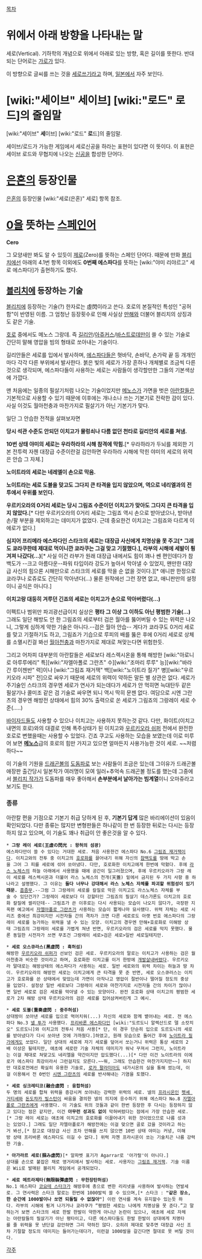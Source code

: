 [[목차]]
= 위에서 아래 방향을 나타내는 말 =
세로(Vertical). 기하학의 개념으로 위에서 아래로 있는 방향, 혹은 길이를 뜻한다. 반대되는 단어로는 [[가로]]가 있다. 

이 방향으로 글씨를 쓰는 것을 [[세로쓰기]]라고 하며, [[일본]]에서 자주 보인다.

= [wiki:"세이브" '''세'''이브] [wiki:"로드" '''로'''드]의 줄임말 =

[wiki:"세이브" '''세'''이브] [wiki:"로드" '''로'''드]의 줄임말.

세이브/로드가 가능한 게임에서 세로신공을 하라는 표현이 있다면 이 뜻이다. 이 표현은 세이브 로드와 무협지에 나오는 [[신공]]을 합성한 단어다.

= [[은혼]]의 등장인물 =
[[은혼]]의 등장인물 [wiki:"세로(은혼)" 세로] 항목 참조.

= [[0]]을 뜻하는 [[스페인어]] =
'''Cero'''

그 모양새만 봐도 알 수 있듯이 [[제로]](Zero)를 뜻하는 스페인 단어다.
때문에 만화 [[블리치]]에선 아래의 4.1번 항목 이외에도 '''0번째 에스파다'''를 뜻하는 [wiki:"야미 리야르고" 세로 에스파다]가 출현하기도 했다.

== [[블리치]]에 등장하는 기술 ==
[[블리치]]에 등장하는 기술(?) 한자로는 虛閃이라고 쓴다. 호로의 본질적인 특성인 "공허함"이 반영된 이름. 그 엄청난 등장횟수로 인해 사실상 [[만해]]와 더불어 블리치의 상징과도 같은 기술.

[[호로]] 중에서도 메노스 그랑데. 즉 [[길리안]]/[[아쥬커스]]/[[바스트로데]]만이 쓸 수 있는 기술로 간단히 말해 영압을 빔의 형태로 쏘아내는 기술이다.

길리안들은 세로를 입에서 발사하며, [[에스파다]]들은 혓바닥, 손바닥, 손가락 끝 등 개개인마다 각각 다른 부위에서 발사한다. 붉은 빛의 세로가 가장 흔하나 개체별로 조금씩 다른 것으로 생각되며, 에스파다들이 사용하는 세로는 사람들이 생각할만한 그들의 기본색상에 가깝다.

맨 처음에는 일종의 필살기처럼 나오는 기술이었지만 [[메노스]]가 가면을 벗은 [[아란칼]]들은 기본적으로 사용할 수 있기 때문에 이후에는 개나소나 쓰는 기본기로 전락한 감이 있다. 사실 이것도 월아천충과 마찬가지로 필살기가 아닌 기본기가 맞다. 

일단 그 안습한 전적을 살펴보자면

'''당시 석관 수준도 안되던 이치고가 물렁쇠나 다름 없던 천타로 길리안의 세로를 쳐냄.'''

'''10번 상태 야미의 세로는 우라하라의 시해 참격에 막힘.'''[* 우라하라가 두뇌를 제외한 기본 전투력 자첸 대장급 수준이란걸 김안하면 우라하라 시해에 막힌 야미의 세로의 위력은 안습 그 자체.]

'''노이트라의 세로는 네레엘이 손으로 막음.'''

'''노이트라는 세로 도블을 맞고도 그다지 큰 타격을 입지 않았으며, 역으로 네리엘과의 전투에서 우위를 보인다.'''

'''우르키오라의 0거리 세로는 당시 그림죠 수준이던 이치고가 맞아도 그다지 큰 타격을 입지 않았다.'''[* 다만 우르키오라의 0거리 세로는 그림죠 역시 손으로 받아냈으나, 받아낸 손/팔 부분을 제외하고는 데미지가 없었다. 근데 중요한건 이치고는 그림죠와 다르게 이에로가 없다.]

'''심지어 프리메라 에스파다인 스타크의 세로는 대장급 사신에게 치명상을 못 주고[* 그래도 쿄라쿠한테 제대로 먹이니깐 쿄라쿠는 그걸 맞고 기절했다.], 라부의 시해에 세발이 튕겨져 나갔다(...)'''[* 사실 이건 라부가 원래 대장급 내에서도 힘이 꽤나 쎈 편인데다가 참백도가 --크고 아름다운--파워 타입이라 강도가 높아서 막아낼 수 있었지, 왠만한 대장급 사신의 힘으론 시해만으로 스타크의 세로를 막을 순 없을 것이다.][* 애니판 한정으로 쿄라쿠나 로쥬로도 간단히 막아낸다(...) 물론 원작에선 그런 장면 없고, 애니판만의 설정이니 공식은 아니다.]

'''이치고랑 대등히 겨루던 긴죠의 세로는 이치고가 손으로 막아버렸다(...)'''

이펙트나 범위만 파괴광선급이지 실상은 '''평타 그 이상 그 이하도 아닌 평범한 기술(...)''' 그래도 일단 해방도 안 한 그림죠의 세로부터 검은 월아를 뚫어버릴 수 있는 위력은 나오니, 그렇게 심하게 약한 기술은 아니다.--검은 월아 안습-- 게다가 쿄라쿠도 0거리 세로를 맞고 기절하기도 하고, 그림죠가 기습으로 루피의 배를 뚫은 후에 0거리 세로로 상체를 소멸시킨걸 봐선 [[월아천충]]과 마찬가지로 제대로 쳐맞는다면 위험한듯.

그리고 어차피 대부분의 아란칼들은 세로보다 레스렉시온을 통해 해방한 [wiki:"아로니로 아루루에리" 특][wiki:"자엘아폴로 그란츠" 수][wiki:"조마리 루루" 능][wiki:"바라간 루이젠반" 력]이나 [wiki:"그림죠 재거잭" 백][wiki:"노이트라 질가" 병][wiki:"우르키오라 시파" 전]으로 싸우기 때문에 세로의 위력이 약하든 말든 별 상관은 없다. 세로가 주기술인 스타크의 경우엔 세로가 연사가 되는데다가 세로가 안 먹히면 늑대탄두 같은 필살기나 콜미조 같은 검 기술로 싸우면 되니 역시 딱히 문젠 없다. 여담으로 시엔 그란츠의 경우엔 해방전 상태에서 힘의 30% 출력으로 쏜 세로가 그림죠의 그랑레이 세로 수준(.....)

[[바이자드]]들도 사용할 수 있으나 이치고는 사용하지 못하는것 같다. 다만, 화이트(이치고 내면의 호로)와의 대결로 인해 폭주상태가 된 이치고와 [[우르키오라 쉬퍼]] 전에서 완전한 호로로 변했을때는 사용할 수 있었다. 긴죠 쿠고도 사용하는 모습을 보였는데 이로 미루어 보면 '''[[메노스]]'''급의 호로의 힘만 가지고 있으면 얼마든지 사용가능한 것이 세로. ~~저렴하다~~

이 기술의 기원을 [[드래곤볼]]의 [[도돔파]]로 보는 사람들이 조금은 있는데 그이유가 드래곤볼 애장판 출간당시 일본작가 여러명이 모여 일러+추억속 드래곤볼 정도를 했는데 그중에서 [[쿠보 타이토|블리치 작가]]가 도돔파를 매우 좋아해서 '''손부분에서 날아가는 빔계열'''이니 오마쥬라고 보기도 한다. 

=== 종류 ===
아란칼 편을 기점으로 기본기 취급 당하게 된 후, '''기본기 답게''' 많은 바리에이션이 있음이 확인되었다. 다만 종류는 많지만 변형판들은 하나같이 한 번 등장한 뒤로는 다시는 등장하지 않고 있으며, 이 기술도 꽤나 취급이 안 좋은것을 알 수 있다.

 * '''그랑 레이 세로(王虛の閃光 : 왕허의 섬광)'''
 에스파다만이 쓸 수 있다는 거대한 세로. 처음 사용한건 에스파다 No.6 [[그림죠 재거잭]]이다. 이치고와의 전투 중 이치고의 [[호로화]]를 끌어내기 위해 자신의 [[참백도]]를 땅에 박고 손을 그어 그 피를 세로에 섞어 쏘아냈다. 다만, 호로화한 이치고에게 한번에 막혔다. 후에 [[라스 노체스]]의 하늘 아래에서 사용했을 때에 공간이 일그러졌으며, 후에 우르키오라가 그랑 레이 세로를 레스렉시온과 더불어 라스 노체스의 천개(天蓋) 밑에서 금지된 두 가지 사항 중 하나라고 설명했다. 그 이유는 '''둘다 너무나 강대해서 라스 노체스 자체를 파괴할 위험성이 있기 때문.''' [[흠좀무]].--그럼 그 그랑레이 세로를 칼질로 막은 이치고도 라스노체스 자체를 부술 수 있단건가? 그랑레이 세로보다 더 강할터인 그림죠의 필살기 데스가론도 이치고의 호로화 칼질에 썰리던데-- 그림죠가 쓴 이후로는 다시 사용되는 모습이 나오지 않다가, 극장판 지옥편 예고에서 [[자엘아폴로 그란츠]]가 사용하는 모습이 짧게나마 묘사됐다. 위력 자체는 세로 시리즈 중에선 최강이지만 시전자들 간의 격차가 크면 다른 세로로도 아랫 번호 에스파다의 그랑레이 세로를 능가하는 위력을 낼 수 있는 모양. 이치고의 경우엔 만해+호로화로 미해방 상태 그림죠의 그랑레이 세로를 가볍게 쳐낸 반면, 우르키오라의 검은 세로를 막지 못했다. 물론 동일한 시전자가 쓰면 무조건 그랑레이 세로>검은 세로>일반 세로일테지만.

 * '''세로 오스큐라스(黑虛閃 : 흑허섬)'''
 해방한 [[우르키오라 쉬퍼]]가 선보인 검은 세로. 우르키오라의 말로는 이치고가 사용하는 검은 월아천충과 비슷한 것이라고 하며, 호로화한 이치고를 이거 한방에 [[개발살]]내버렸다. 우르키오라 말대로는 해방상태의 에스파다가 사용하는 세로. 일반 세로와의 위력 차이는 하늘과 땅 차이. 우르키오라의 해방전 세로는 이치고에게 큰 타격을 못 준 반면, 세로 오스큐러스는 이치고가 호로화를 쓴 상태에서 맞았는데 가면이 아작나고 영압이 절반이나 떨어질 정도의 중상을 입었다. 설정상 일반 세로보다 그랑레이 세로와 마찬가지로 시전자들 간의 차이가 많이나면 일반 세로로 검은 세로를 막아낼 수 있는 모양이다. 완전 호로화 상태 이치고의 평범한 세로가 2차 해방 상태 우르키오라의 검은 세로를 집어삼켜버린게 그 예시.

 * '''세로 도블(重奏虛閃 : 중주허섬)'''
 상대방이 쏘아낸 세로를 입으로 먹어치워(...) 자신의 세로와 함께 뱉어내는 세로. 전 에스파다 No.3 [[넬 투]]가 사용했다. [[프리바론 에스파다]]인 [wiki:"도르도니 알렉산드로 델 소캇치오" 도르도니]와 이치고의 전투시 처음 사용[* 단, 이 경우 단순히 입으로 도르도니의 세로를 받아냈다가 다시 쏘아낸 것에 가까웠다.]하였고, 원래 모습으로 돌어간 후에 [[노이트라 질가]]에게도 쏘았다. 일단 상대의 세로에 자기 세로를 덮어서 쏘는거니 위력은 통상 세로의 2배 이상은 될테지만, 애초에 세로란 기술 자체의 데미지가 워낙 꾸져서 그런지, 노이트라는 이걸 제대로 쳐맞고도 네리엘을 약간이지만 압도했다(...)[* 다만 이건 노이트라의 이에로가 에스파다 최강이라서 그런걸지도 모른다.~~뭐, 그래도 안습한건 마찬가지지만~~] 하지만 대호로전에선 확실히 유용한 기술로, [[로카 팔라미아]]도 네가시온의 실을 통해 썼는데, 이걸 이용해서 전 0번인 [[시엔 그란츠]]의 세로를 반사해내는 기염을 토했다.

 * '''세로 싱크레티코(融合虛閃 : 융합허섬)'''
 두 명의 세로를 합쳐 위력을 증강시켜 쏘아내는 강력한 위력의 세로. 넬의 [[프라시온]]인 [[펫셰 거티셰]]와 [[돈도챠카 빌스턴]]이 싸움을 결의한 넬의 의지에 응수하기 위해 에스파다 No.8 [[자엘아폴로 그란츠]]에게 사용했다. 이 기술도 위의 것들과 같이 한번 등장한 후 다시는 등장하지 않고 있다는 점은 같지만, 이건 '''아무런 성과도 없이''' 막혀버렸다는 점에서 가장 안습한 세로.[* 그랑 레이 세로는 애초에 이치고의 호로화를 이끌어내기 위한 것이었으므로 나름 성과는 있었다.] 그래도 일단 자엘아폴로가 해방전에는 이걸 맞으면 골로 갔을 것이라고 하는거 봐선,[* 참고로 대장급 사신 조차 만해를 쓰지 않으면 10번 상태 야미는 커녕, 미해방 상태 프리바론 에스파다도 이길 수 없다.] 위력 자첸 프라시온이 쏘는 기술치곤 나름 강력한 기술.

 * '''아가라르 세로(掴み虚閃)'''[* 알파벳 표기가 Agarrar로 '아가랄'이 아니다.]
 상대를 손으로 붙잡은 채로 영거리에서 발사하는 세로. 사용자는 [[그림죠 재거잭]]. 기술 이름은 Wii로 발매된 블리치 게임에서 공개되었다.

 * '''세로 메트라제타(無限裝彈虛閃 : 무한장탄허섬)'''
 No.1 에스파다 [[코요테 스타크]]가 해방후에 총으로 변한 리리넷을 사용하여 발사하는 연발세로. 그 연사력은 스타크 말로는 한번에 1000발씩 쏠 수 있으며,[* 스타크 : '''"같은 장소, 한 순간에 1000발이나 쏘면 되돌릴 수 없잖아"'''] 이런 연사를 계속 유지할수 있는듯 하다. 라부의 시해에 튕겨 나가거나 쿄라쿠가 “평범한 세로는 나에게 치명상을 못 준다.”고 말하는거 보면 스타크의 세로 한발 한발이 약한게 아니냔 논란이 있으나, 애초에 세로 자체는 아란칼들의 필살기가 아닌 평타이고, 다른 에스파다들도 한발 한발이 상대에게 치명타를 줄 위력을 못 낸단걸 감안하면 그리 약하진 않다. 오히려 제대로 맞추면 대장급 사신 조차 기절할 정도의 데미지는 들어가는데다가, 이런걸 1000발을 갈긴다면 절대로 못 버틸 것이다.

[[각주]]
